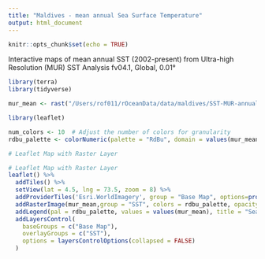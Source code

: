 ```yaml
---
title: "Maldives - mean annual Sea Surface Temperature"
output: html_document
---
```


```r
knitr::opts_chunk$set(echo = TRUE)
```


Interactive maps of mean annual SST (2002-present) from Ultra-high Resolution (MUR) SST Analysis fv04.1, Global, 0.01°

```r
library(terra)
library(tidyverse)

mur_mean <- rast("/Users/rof011/rOceanData/data/maldives/SST-MUR-annual_mean.tiff")

library(leaflet)

num_colors <- 10  # Adjust the number of colors for granularity
rdbu_palette <- colorNumeric(palette = "RdBu", domain = values(mur_mean), n = num_colors)

# Leaflet Map with Raster Layer

# Leaflet Map with Raster Layer
leaflet() %>%
  addTiles() %>%
  setView(lat = 4.5, lng = 73.5, zoom = 8) %>%
  addProviderTiles('Esri.WorldImagery', group = "Base Map", options=providerTileOptions(maxNativeZoom=18,maxZoom=100)) |>
  addRasterImage(mur_mean,group = "SST", colors = rdbu_palette, opacity = 0.8) %>%
  addLegend(pal = rdbu_palette, values = values(mur_mean), title = "Sea Surface Temperature", opacity = 0.8) |> 
  addLayersControl(
    baseGroups = c("Base Map"),
    overlayGroups = c("SST"),
    options = layersControlOptions(collapsed = FALSE)
  )
```
